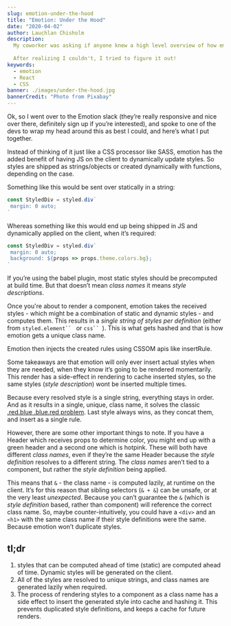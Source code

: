 ```yaml
---
slug: emotion-under-the-hood
title: "Emotion: Under the Hood"
date: "2020-04-02"
author: Lauchlan Chisholm
description:
  My coworker was asking if anyone knew a high level overview of how emotion works.
  
  After realizing I couldn't, I tried to figure it out!
keywords:
  - emotion
  - React
  - CSS
banner: ./images/under-the-hood.jpg
bannerCredit: "Photo from Pixabay"
---
```


Ok, so I went over to the Emotion slack (they’re really responsive and nice over there, definitely sign up if you’re interested), and spoke to one of the devs to wrap my head around this as best I could, and here’s what I put together.

Instead of thinking of it just like a CSS processor like SASS, emotion has the added benefit of having JS on the client to dynamically update styles. So styles are shipped as strings/objects or created dynamically with functions, depending on the case.

Something like this would be sent over statically in a string:

```javascript
const StyledDiv = styled.div`
 margin: 0 auto;
`
```

Whereas something like this would end up being shipped in JS and dynamically applied on the client, when it’s required:

```javascript
const StyledDiv = styled.div`
 margin: 0 auto;
 background: ${props => props.theme.colors.bg};
`
```

If you’re using the babel plugin, most static styles should be precomputed at build time. But that doesn’t mean _class names_ it means _style descriptions_.

Once you're about to render a component, emotion takes the received styles - which might be a combination of static and dynamic styles - and computes them. This results in a *single string of styles per definition* (either from `styled.element`` ` or `css`` `). This is what gets hashed and that is how emotion gets a unique class name. 

Emotion then injects the created rules using CSSOM apis like insertRule.

Some takeaways are that emotion will only ever insert actual styles when they are needed, when they know it’s going to be rendered momentarily. This render has a side-effect in rendering to cache inserted styles, so the same styles (_style description_) wont be inserted multiple times.

Because every resolved style is a single string, everything stays in order. And as it results in a single, unique, class name, it solves the classic [.red.blue .blue.red problem](https://gomakethings.com/understanding-the-cascade-and-specificity-in-css/). Last style always wins, as they concat them, and insert as a single rule.

However, there are some other important things to note. If you have a Header which receives props to determine color, you might end up with a green header and a second one which is hotpink. These will both have different _class names_, even if they’re the same Header because the _style definition_ resolves to a different string. The _class names_ aren’t tied to a component, but rather the _style definition_ being applied.

This means that `&` - the class name - is computed lazily, at runtime on the client. It’s for this reason that sibling selectors (`& + &`) can be unsafe, or at the very least *unexpected*. Because you can’t guarantee the `&` (which is _style definition_ based, rather than component) will reference the correct class name.
So, maybe counter-intuitively, you could have a `<div>` and an `<h1>` with the same class name if their style definitions were the same. Because emotion won’t duplicate styles.

## tl;dr
  1. styles that can be computed ahead of time (static) are computed ahead of time. Dynamic styles will be generated on the client.
  2. All of the styles are resolved to unique strings, and class names are generated lazily when required.
  3. The process of rendering styles to a component as a class name has a side effect to insert the generated style into cache and hashing it. This prevents duplicated style definitions, and keeps a cache for future renders.
